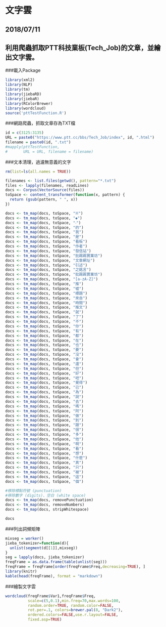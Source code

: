 # 文字雲
## 2018/07/11
## 利用爬蟲抓取PTT科技業板(Tech_Job)的文章，並繪出文字雲。

###載入Package
```r
library(xml2)
library(NLP)
library(tm)
library(jiebaRD)
library(jiebaR)
library(RColorBrewer)
library(wordcloud)
source('pttTestFunction.R')
```


###網路爬蟲，抓取文章存為TXT檔
```r
id = c(3125:3135)
URL = paste0("https://www.ptt.cc/bbs/Tech_Job/index", id, ".html")
filename = paste0(id, ".txt")
#mapply(pttTestFunction, 
#       URL = URL, filename = filename)
```

###文本清理，過濾無意義的文字
```r
rm(list=ls(all.names = TRUE))

filenames <- list.files(getwd(), pattern="*.txt")
files <- lapply(filenames, readLines)
docs <- Corpus(VectorSource(files))
toSpace <- content_transformer(function(x, pattern) {
  return (gsub(pattern, " ", x))
})

docs <- tm_map(docs, toSpace, "※")
docs <- tm_map(docs, toSpace, "◆")
docs <- tm_map(docs, toSpace, "‧")
docs <- tm_map(docs, toSpace, "的")
docs <- tm_map(docs, toSpace, "我")
docs <- tm_map(docs, toSpace, "是")
docs <- tm_map(docs, toSpace, "看板")
docs <- tm_map(docs, toSpace, "作者")
docs <- tm_map(docs, toSpace, "發信站")
docs <- tm_map(docs, toSpace, "批踢踢實業坊")
docs <- tm_map(docs, toSpace, "文章網址")
docs <- tm_map(docs, toSpace, "引述")
docs <- tm_map(docs, toSpace, "之銘言")
docs <- tm_map(docs, toSpace, "批踢踢實業坊")
docs <- tm_map(docs, toSpace, "[a-zA-Z]")
docs <- tm_map(docs, toSpace, "推")
docs <- tm_map(docs, toSpace, "噓")
docs <- tm_map(docs, toSpace, "標題")
docs <- tm_map(docs, toSpace, "來自")
docs <- tm_map(docs, toSpace, "時間")
docs <- tm_map(docs, toSpace, "推文")
docs <- tm_map(docs, toSpace, "就")
docs <- tm_map(docs, toSpace, "了")
docs <- tm_map(docs, toSpace, "不")
docs <- tm_map(docs, toSpace, "你")
docs <- tm_map(docs, toSpace, "有")
docs <- tm_map(docs, toSpace, "都")
docs <- tm_map(docs, toSpace, "在")
docs <- tm_map(docs, toSpace, "也")
docs <- tm_map(docs, toSpace, "要")
docs <- tm_map(docs, toSpace, "沒")
docs <- tm_map(docs, toSpace, "會")
docs <- tm_map(docs, toSpace, "還")
docs <- tm_map(docs, toSpace, "但")
docs <- tm_map(docs, toSpace, "好")
docs <- tm_map(docs, toSpace, "吧")
docs <- tm_map(docs, toSpace, "覺得")
docs <- tm_map(docs, toSpace, "已")
docs <- tm_map(docs, toSpace, "為")
docs <- tm_map(docs, toSpace, "說")
docs <- tm_map(docs, toSpace, "去")
docs <- tm_map(docs, toSpace, "嗎")
docs <- tm_map(docs, toSpace, "阿")
docs <- tm_map(docs, toSpace, "做")
docs <- tm_map(docs, toSpace, "到")
docs <- tm_map(docs, toSpace, "跟")
docs <- tm_map(docs, toSpace, "很")
docs <- tm_map(docs, toSpace, "多")
docs <- tm_map(docs, toSpace, "他")
docs <- tm_map(docs, toSpace, "啊")
docs <- tm_map(docs, toSpace, "看")
docs <- tm_map(docs, toSpace, "想")
docs <- tm_map(docs, toSpace, "什麼")
docs <- tm_map(docs, toSpace, "真")
docs <- tm_map(docs, toSpace, "只")
docs <- tm_map(docs, toSpace, "被")
docs <- tm_map(docs, toSpace, "這")
docs <- tm_map(docs, toSpace, "個")

#移除標點符號 (punctuation)
#移除數字 (digits)、空白 (white space)
docs <- tm_map(docs, removePunctuation)
docs <- tm_map(docs, removeNumbers)
docs <- tm_map(docs, stripWhitespace)

docs
```

###列出詞頻矩陣
```r
mixseg = worker()
jieba_tokenizer=function(d){
  unlist(segment(d[[1]],mixseg))
}
seg = lapply(docs, jieba_tokenizer)
freqFrame = as.data.frame(table(unlist(seg)))
freqFrame = freqFrame[order(freqFrame$Freq,decreasing=TRUE), ]
library(knitr)
kable(head(freqFrame), format = "markdown")
```

###繪製文字雲
```r
wordcloud(freqFrame$Var1,freqFrame$Freq,
          scale=c(5,0.1),min.freq=70,max.words=100,
          random.order=TRUE, random.color=FALSE, 
          rot.per=.1, colors=brewer.pal(8, "Dark2"),
          ordered.colors=FALSE,use.r.layout=FALSE,
          fixed.asp=TRUE)
```